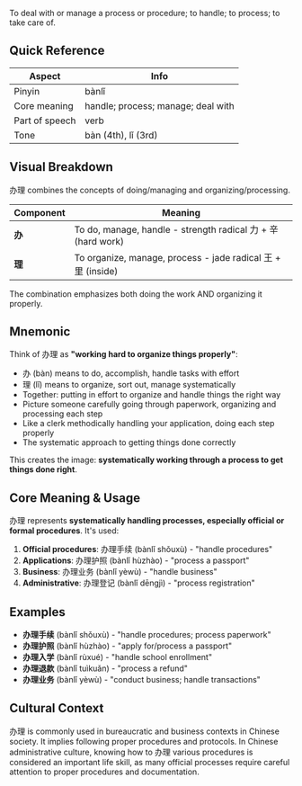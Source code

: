 To deal with or manage a process or procedure; to handle; to process; to take care of.

## Quick Reference

| Aspect         | Info                                |
| -------------- | ----------------------------------- |
| Pinyin         | bànlǐ                               |
| Core meaning   | handle; process; manage; deal with  |
| Part of speech | verb                                |
| Tone           | bàn (4th), lǐ (3rd)                 |

## Visual Breakdown

办理 combines the concepts of doing/managing and organizing/processing.

| Component | Meaning                                                         |
| --------- | --------------------------------------------------------------- |
| **办**    | To do, manage, handle - strength radical 力 + 辛 (hard work)   |
| **理**    | To organize, manage, process - jade radical 王 + 里 (inside)    |

The combination emphasizes both doing the work AND organizing it properly.

## Mnemonic

Think of 办理 as **"working hard to organize things properly"**:

- 办 (bàn) means to do, accomplish, handle tasks with effort
- 理 (lǐ) means to organize, sort out, manage systematically
- Together: putting in effort to organize and handle things the right way
- Picture someone carefully going through paperwork, organizing and processing each step
- Like a clerk methodically handling your application, doing each step properly
- The systematic approach to getting things done correctly

This creates the image: **systematically working through a process to get things done right**.

## Core Meaning & Usage

办理 represents **systematically handling processes, especially official or formal procedures**. It's used:

1. **Official procedures**: 办理手续 (bànlǐ shǒuxù) - "handle procedures"
2. **Applications**: 办理护照 (bànlǐ hùzhào) - "process a passport"
3. **Business**: 办理业务 (bànlǐ yèwù) - "handle business"
4. **Administrative**: 办理登记 (bànlǐ dēngjì) - "process registration"

## Examples

- **办理手续** (bànlǐ shǒuxù) - "handle procedures; process paperwork"
- **办理护照** (bànlǐ hùzhào) - "apply for/process a passport"
- **办理入学** (bànlǐ rùxué) - "handle school enrollment"
- **办理退款** (bànlǐ tuìkuǎn) - "process a refund"
- **办理业务** (bànlǐ yèwù) - "conduct business; handle transactions"

## Cultural Context

办理 is commonly used in bureaucratic and business contexts in Chinese society. It implies following proper procedures and protocols. In Chinese administrative culture, knowing how to 办理 various procedures is considered an important life skill, as many official processes require careful attention to proper procedures and documentation.

